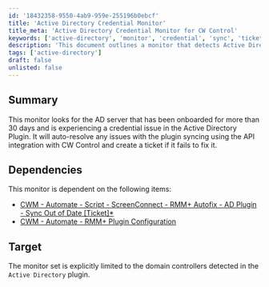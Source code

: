 ```yaml
---
id: '18432358-9550-4ab9-959e-255196b0ebcf'
title: 'Active Directory Credential Monitor'
title_meta: 'Active Directory Credential Monitor for CW Control'
keywords: ['active-directory', 'monitor', 'credential', 'sync', 'ticket']
description: 'This document outlines a monitor that detects Active Directory servers onboarded for over 30 days experiencing credential issues. It utilizes API integration with CW Control to auto-resolve syncing problems and creates tickets if resolution fails.'
tags: ['active-directory']
draft: false
unlisted: false
---
```

## Summary

This monitor looks for the AD server that has been onboarded for more than 30 days and is experiencing a credential issue in the Active Directory Plugin. It will auto-resolve any issues with the plugin syncing using the API integration with CW Control and create a ticket if it fails to fix it.

## Dependencies

This monitor is dependent on the following items:

- [CWM - Automate - Script - ScreenConnect - RMM+ Autofix - AD Plugin - Sync Out of Date [Ticket]*](https://proval.itglue.com/DOC-5078775-10093113)  
- [CWM - Automate - RMM+ Plugin Configuration](https://proval.itglue.com/DOC-5078775-9770217)  

## Target

The monitor set is explicitly limited to the domain controllers detected in the `Active Directory` plugin.












